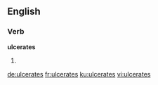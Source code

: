 
==English==

===Verb===
'''ulcerates'''

# {{third-person singular of|ulcerate}}

[[de:ulcerates]]
[[fr:ulcerates]]
[[ku:ulcerates]]
[[vi:ulcerates]]